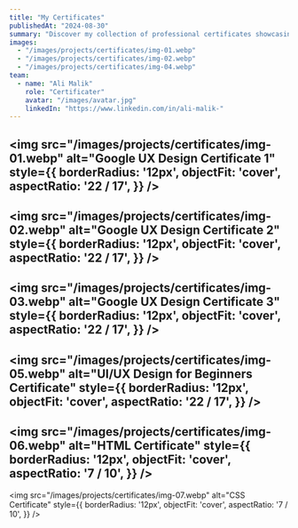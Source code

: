```yaml
---
title: "My Certificates"
publishedAt: "2024-08-30"
summary: "Discover my collection of professional certificates showcasing my expertise and commitment to excellence. Each certificate highlights my dedication to mastering skills and staying ahead in the field, reflecting my passion for growth and quality."
images:
  - "/images/projects/certificates/img-01.webp"
  - "/images/projects/certificates/img-02.webp"
  - "/images/projects/certificates/img-04.webp"
team:
  - name: "Ali Malik"
    role: "Certificater"
    avatar: "/images/avatar.jpg"
    linkedIn: "https://www.linkedin.com/in/ali-malik-"
---
```



<img
  src="/images/projects/certificates/img-01.webp"
  alt="Google UX Design Certificate 1"
  style={{
    borderRadius: '12px',
    objectFit: 'cover',
    aspectRatio: '22 / 17',
  }}
/>
---
<img
  src="/images/projects/certificates/img-02.webp"
  alt="Google UX Design Certificate 2"
  style={{
    borderRadius: '12px',
    objectFit: 'cover',
    aspectRatio: '22 / 17',
  }}
/>
---
<img
  src="/images/projects/certificates/img-03.webp"
  alt="Google UX Design Certificate 3"
  style={{
    borderRadius: '12px',
    objectFit: 'cover',
    aspectRatio: '22 / 17',
  }}
/>
---
<img
  src="/images/projects/certificates/img-05.webp"
  alt="UI/UX Design for Beginners Certificate"
  style={{
    borderRadius: '12px',
    objectFit: 'cover',
    aspectRatio: '22 / 17',
  }}
/>
---
<img
  src="/images/projects/certificates/img-06.webp"
  alt="HTML Certificate"
  style={{
    borderRadius: '12px',
    objectFit: 'cover',
    aspectRatio: '7 / 10',
  }}
/>
---
<img
  src="/images/projects/certificates/img-07.webp"
  alt="CSS Certificate"
  style={{
    borderRadius: '12px',
    objectFit: 'cover',
    aspectRatio: '7 / 10',
  }}
/>